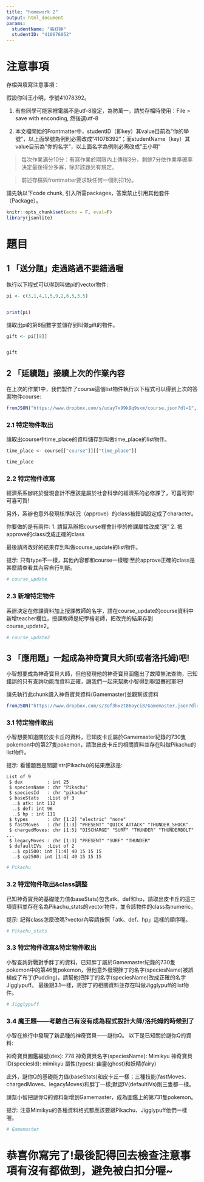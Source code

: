 ```yaml
---
title: "homework 2"
output: html_document
params:
  studentName: "張舒婷"
  studentID: "410676052"
---
```


# 注意事項

存檔與填寫注意事項：

假設你叫王小明，學號41078392。

  1. 有些同學可能家裡電腦不是utf-8設定，為防萬一，請於存檔時使用：File > save with enconding, 然後選utf-8

  2. 本文檔開始的Frontmatter中，studentID（即key）其value目前為"你的學號"，以上面學號為例則必需改成"41078392"；而studentName（key）其value目前為"你的名字"，以上面名字為例則必需改成"王小明"
  
> 每次作業滿分10分：有寫作業於期限內上傳得3分，剩餘7分依作業準確率決定最後得分多寡，除非該題另有規定。

> 前述存檔與frontmatter要求缺任何一個則扣1分。

請先執以下code chunk, 引入所需packages，答案禁止引用其他套件（Package）。
```r
knitr::opts_chunk$set(echo = F, eval=F)
library(jsonlite)
```

# 題目

## 1 「送分題」走過路過不要錯過喔
執行以下程式可以得到叫做pi的vector物件:
```r
pi <- c(3,1,4,1,5,9,2,6,5,3,5)


print(pi)
```

請取出pi的第8個數字並儲存到叫做gift的物件。
```r
gift <- pi[[8]]


gift
```

## 2 「延續題」接續上次的作業內容
在上次的作業1中，我們製作了course這個list物件執行以下程式可以得到上次的答案物件course:
```r
fromJSON("https://www.dropbox.com/s/uday7x99k9q9sxm/course.json?dl=1", simplifyDataFrame = T) -> course
```

### 2.1 特定物件取出
請取出course中time_place的資料儲存到叫做time_place的list物件。
```r
time_place <- course[["course"]][["time_place"]]

time_place
```

### 2.2 特定物件改寫
經濟系系辦終於發現會計不應該是屬於社會科學的經濟系的必修課了，可喜可賀!可喜可賀!

另外，系辦也意外發現核準狀況（approve）的class被錯誤設定成了character。

你要做的是有兩件:
  1. 請幫系辦把course裡會計學的修課屬性改成"選"
  2. 把approve的class改成正確的class

最後請將改好的結果存到叫做course_update的list物件。

提示:
只有type不一樣，其他內容都和course一樣喔!至於approve正確的class是甚麼請查看其內容自行判斷。
```r
# course_update
```

### 2.3 新增特定物件
系辦決定在修課資料加上授課教師的名字，請在course_update的course資料中新增teacher欄位，授課教師是紀學檜老師，把改完的結果存到course_update2。
```r
# course_update2
```

## 3 「應用題」一起成為神奇寶貝大師(或者洛托姆)吧!
小智想要成為神奇寶貝大師，但他發現他的神奇寶貝圖鑑出了故障無法查詢，已知錯誤的只有查詢功能而資料正確，讓我們一起來幫助小智得到聯盟賽冠軍吧!

請先執行此chunk讀入神奇寶貝資料(Gamemaster)並觀察該資料
```r
fromJSON("https://www.dropbox.com/s/3of3hxzt86oyci8/Gamemaster.json?dl=1", simplifyDataFrame = F) -> Gamemaster
```

### 3.1 特定物件取出
小智想要知道關於皮卡丘的資料，已知皮卡丘屬於Gamemaster紀錄的730隻pokemon中的第27隻pokemon，請取出皮卡丘的相關資料並存在叫做Pikachu的list物件。

提示:
看懂題目是關鍵!str(Pikachu)的結果應該是:
```
List of 9
 $ dex         : int 25
 $ speciesName : chr "Pikachu"
 $ speciesId   : chr "pikachu"
 $ baseStats   :List of 3
  ..$ atk: int 112
  ..$ def: int 96
  ..$ hp : int 111
 $ types       : chr [1:2] "electric" "none"
 $ fastMoves   : chr [1:3] "PRESENT" "QUICK_ATTACK" "THUNDER_SHOCK"
 $ chargedMoves: chr [1:5] "DISCHARGE" "SURF" "THUNDER" "THUNDERBOLT" ...
 $ legacyMoves : chr [1:3] "PRESENT" "SURF" "THUNDER"
 $ defaultIVs  :List of 2
  ..$ cp1500: int [1:4] 40 15 15 15
  ..$ cp2500: int [1:4] 40 15 15 15
```
```r
# Pikachu
```

### 3.2 特定物件取出&class調整
已知神奇寶貝的基礎能力值(baseStats)包含atk、def和hp，請取出皮卡丘的這三項資料並存在名為Pikachu_stats的vector物件，並令該物件的class為numeric。

提示:
記得class怎麼改嗎?vector內容請按照「atk、def、hp」這樣的順序喔。
```r
# Pikachu_stats
```

### 3.3 特定物件改寫&特定物件取出
小智查詢對戰對手胖丁的資料，已知胖丁屬於Gamemaster紀錄的730隻pokemon中的第46隻pokemon，但他意外發現胖丁的名字(speciesName)被誤植成了布丁(Pudding)，請幫他把胖丁的名字(speciesName)改成正確的名字Jigglypuff。
最後跟3.1一樣，將胖丁的相關資料並存在叫做Jigglypuff的list物件。

```r
# Jigglypuff
```

### 3.4 魔王題——考驗自己有沒有成為程式設計大師/洛托姆的時候到了
小智在旅行中發現了新品種的神奇寶貝——謎你Q。
以下是已知關於謎你Q的資料:

神奇寶貝圖鑑編號(dex): 778
神奇寶貝名字(speciesName): Mimikyu
神奇寶貝ID(speciesId): mimikyu
屬性(types): 幽靈(ghost)和妖精(fairy)

此外，謎你Q的基礎能力值(baseStats)和皮卡丘一樣；三種技能(fastMoves、chargedMoves、legacyMoves)和胖丁一樣;默認IV(defaultIVs)則三隻都一樣。

請幫小智把謎你Q的資料新增到Gamemaster，成為圖鑑上的第731隻pokemon。

提示:
注意Mimikyu的各種資料格式都應該要跟Pikachu、Jigglypuff他們一樣喔。
```r
# Gamemaster
```

# 恭喜你寫完了!最後記得回去檢查注意事項有沒有都做到，避免被白扣分喔~

